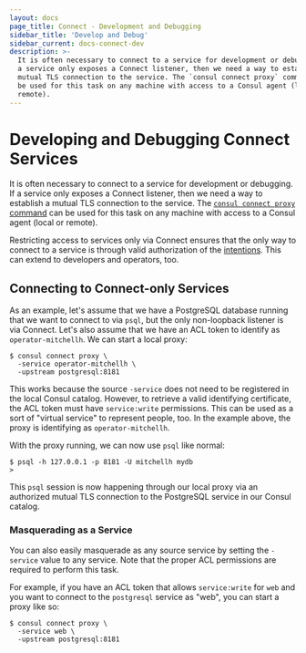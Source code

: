 ```yaml
---
layout: docs
page_title: Connect - Development and Debugging
sidebar_title: 'Develop and Debug'
sidebar_current: docs-connect-dev
description: >-
  It is often necessary to connect to a service for development or debugging. If
  a service only exposes a Connect listener, then we need a way to establish a
  mutual TLS connection to the service. The `consul connect proxy` command can
  be used for this task on any machine with access to a Consul agent (local or
  remote).
---
```


# Developing and Debugging Connect Services

It is often necessary to connect to a service for development or debugging.
If a service only exposes a Connect listener, then we need a way to establish
a mutual TLS connection to the service. The
[`consul connect proxy` command](/docs/commands/connect/proxy) can be used
for this task on any machine with access to a Consul agent (local or remote).

Restricting access to services only via Connect ensures that the only way to
connect to a service is through valid authorization of the
[intentions](/docs/connect/intentions). This can extend to developers
and operators, too.

## Connecting to Connect-only Services

As an example, let's assume that we have a PostgreSQL database running that
we want to connect to via `psql`, but the only non-loopback listener is
via Connect. Let's also assume that we have an ACL token to identify as
`operator-mitchellh`. We can start a local proxy:

```shell
$ consul connect proxy \
  -service operator-mitchellh \
  -upstream postgresql:8181
```

This works because the source `-service` does not need to be registered
in the local Consul catalog. However, to retrieve a valid identifying
certificate, the ACL token must have `service:write` permissions. This
can be used as a sort of "virtual service" to represent people, too. In
the example above, the proxy is identifying as `operator-mitchellh`.

With the proxy running, we can now use `psql` like normal:

```
$ psql -h 127.0.0.1 -p 8181 -U mitchellh mydb
>
```

This `psql` session is now happening through our local proxy via an
authorized mutual TLS connection to the PostgreSQL service in our Consul
catalog.

### Masquerading as a Service

You can also easily masquerade as any source service by setting the
`-service` value to any service. Note that the proper ACL permissions are
required to perform this task.

For example, if you have an ACL token that allows `service:write` for
`web` and you want to connect to the `postgresql` service as "web", you
can start a proxy like so:

```shell
$ consul connect proxy \
  -service web \
  -upstream postgresql:8181
```
